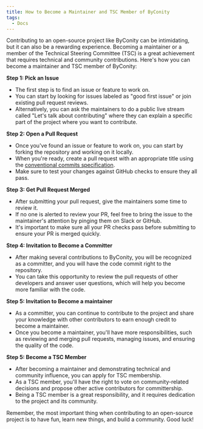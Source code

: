 ```yaml
---
title: How to Become a Maintainer and TSC Member of ByConity
tags:
  - Docs
---
```


Contributing to an open-source project like ByConity can be intimidating, but it can also be a rewarding experience. 
Becoming a maintainer or a member of the Technical Steering Committee (TSC) is a great achievement that requires technical and community contributions. 
Here's how you can become a maintainer and TSC member of ByConity:

**Step 1: Pick an Issue**

* The first step is to find an issue or feature to work on. 
* You can start by looking for issues labeled as "good first issue" or join existing pull request reviews.
* Alternatively, you can ask the maintainers to do a public live stream called "Let's talk about contributing" 
where they can explain a specific part of the project where you want to contribute.

**Step 2: Open a Pull Request**

* Once you've found an issue or feature to work on, you can start by forking the repository and working on it locally. 
* When you're ready, create a pull request with an appropriate title using the [conventional commits specification](https://www.conventionalcommits.org/en/v1.0.0/#summary).
* Make sure to test your changes against GitHub checks to ensure they all pass.

**Step 3: Get Pull Request Merged**

* After submitting your pull request, give the maintainers some time to review it. 
* If no one is alerted to review your PR, feel free to bring the issue to the maintainer's attention by pinging them on Slack or GitHub. 
* It's important to make sure all your PR checks pass before submitting to ensure your PR is merged quickly.

**Step 4: Invitation to Become a Committer**

* After making several contributions to ByConity, you will be recognized as a committer, and you will have the code commit right to the repository. 
* You can take this opportunity to review the pull requests of other developers and answer user questions, which will help you become more familiar with the code.

**Step 5: Invitation to Become a maintainer** 

* As a committer, you can continue to contribute to the project and share your knowledge with other contributors to earn enough credit to become a maintainer. 
* Once you become a maintainer, you'll have more responsibilities, such as reviewing and merging pull requests, managing issues, and ensuring the quality of the code.

**Step 5: Become a TSC Member**

* After becoming a maintainer and demonstrating technical and community influence, you can apply for TSC membership. 
* As a TSC member, you'll have the right to vote on community-related decisions and propose other active contributors for committership. 
* Being a TSC member is a great responsibility, and it requires dedication to the project and its community.

Remember, the most important thing when contributing to an open-source project is to have fun, learn new things, and build a community. 
Good luck!
